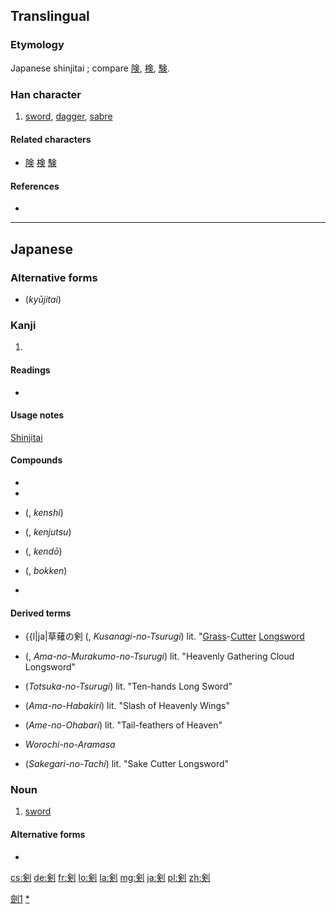 {{also|劍|剑}}
==Translingual==
{{ja-forms|剣|[[剑]]|[[劍]]}}

===Etymology===
Japanese shinjitai {{Han simp|劍|f=僉|t=㑒}}; compare [[険]], [[検]], [[験]].

===Han character===
{{Han char|rn=18|rad=刀|as=08|sn=10|four=|canj=人人中弓 (OOLN), X人人中弓 (XOOLN)|ids=⿰[[㑒]][[刂]]}}

# [[sword]], [[dagger]], [[sabre]]

====Related characters====
* [[険]] [[検]] [[験]]

====References====
* {{Han ref|kx=0141.411|dkj=02076|dj=0321.130|hdz=10345.040|uh=5263|ud=21091}}

----

==Japanese==

===Alternative forms===
* {{l|ja|劍}} (''kyūjitai'')

===Kanji===
{{ja-kanji|grade=c|rs=刀08}}

# {{defn|lang=ja|sort=刀08}}

====Readings====
* {{ja-readings|on={{l|ja|けん}} (ken)|kun={{l|ja|つるぎ}} (tsurugi)}}

====Usage notes====
[[shinjitai|Shinjitai]]

====Compounds====
* {{l|ja|剣客}}
* {{l|ja|剣豪}}
* {{l|ja|剣士}} ({{l|ja|けんし}}, ''kenshi'')
* {{l|ja|剣術}} ({{l|ja|けんじゅつ}}, ''kenjutsu'')
* {{l|ja|剣道}} ({{l|ja|けんどう}}, ''kendō'')
* {{l|ja|木剣}} ({{l|ja|ぼっけん}}, ''bokken'')
* {{l|ja|心剣}}

==== Derived terms ====
* {{l|ja|草薙の剣 ({{l|ja|くさなきのつるぎ}}, ''Kusanagi-no-Tsurugi'') lit. "[[grass|Grass]]-[[cutter|Cutter]] [[longsword|Longsword]]
* {{l|ja|天叢雲剣}} ({{l|ja|あめむらくもつるぎ}}, ''Ama-no-Murakumo-no-Tsurugi'') lit. "Heavenly Gathering Cloud Longsword"
* {{l|ja|十拳剣}} (''Totsuka-no-Tsurugi'') lit. "Ten-hands Long Sword"
* {{l|ja|天羽々斬}} (''Ama-no-Habakiri'') lit. "Slash of Heavenly Wings"
* {{l|ja|天の尾羽張}} (''Ame-no-Ohabari'') lit. "Tail-feathers of Heaven"
* ''Worochi-no-Aramasa''
* {{l|ja|酒刈太刀}} (''Sakegari-no-Tachi'') lit. "Sake Cutter Longsword"

===Noun===
{{ja-noun|k|hira=けん|rom=ken}}

# [[sword]]

====Alternative forms====
* {{l|ja|つるぎ}}

[[Category:CJKV characters simplified differently in Japan and China|劍1]]
[[Category:ja:Swords|*]]

[[cs:剣]]
[[de:剣]]
[[fr:剣]]
[[lo:剣]]
[[la:剣]]
[[mg:剣]]
[[ja:剣]]
[[pl:剣]]
[[zh:剣]]